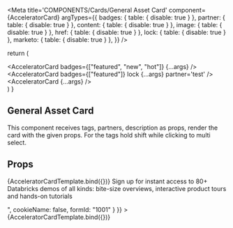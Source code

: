 
<Meta
  title='COMPONENTS/Cards/General Asset Card'
  component={AcceleratorCard}
  argTypes={{
    badges: { table: { disable: true } },
    partner: { table: { disable: true } },
    content: { table: { disable: true } },
    image: { table: { disable: true } },
    href: { table: { disable: true } },
    lock: { table: { disable: true } },
    marketo: { table: { disable: true } },
  }}
/>

  return (
    <div className='flex flex-col gap-2 px-2 py-4 md:flex-row md:gap-1 md:px-4 lg:gap-2'>
      <AcceleratorCard badges={["featured", "new", "hot"]} {...args} />
      <AcceleratorCard badges={["featured"]} lock {...args} partner='test' />
      <AcceleratorCard {...args} />
    </div>
  )
}

## General Asset Card

This component receives tags, partners, description as props, render the card with the given props. For the tags hold shift while clicking to multi select.

## Props

<Props of={AcceleratorCard} />

<Preview>
  <Story
    name='General Asset Card'
    args={{
      partner: "databricks",
      image: {
        src: "/static/images/careers-graphic-header.svg",
        alt: "picture",
      },
      content:
        "Building forward-looking intelligence with external data and a third line here and maybe even a fourth",
    }}
  >
    {AcceleratorCardTemplate.bind({})}
  </Story>
</Preview>

<Preview>
  <Story
    name='AcceleratorCard - Gated'
    args={{
      badges: [],
      partner: "databricks",
      image: {
        src: "/static/images/careers-graphic-header.svg",
        alt: "picture",
      },
      lock: true,
      content:
        "Building forward-looking intelligence with external data and a third line here and maybe even a fourth",
      marketo: {
        title: "This is a title",
        description: "<p>Sign up for instant access to 80+ Databricks demos of all kinds: bite-size overviews, interactive product tours and hands-on tutorials</p>",
        cookieName: false,
        formId: "1001"
      }
    }}
  >
    {AcceleratorCardTemplate.bind({})}
  </Story>
</Preview>
